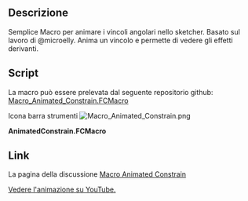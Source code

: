 <languages/>

{{Macro/it
|Name=Animated Constrain
|Icon=Macro_Animated_Constrain.png
|Translate=Anima i vincoli
|Description=Anima i vincoli di angolo in Sketcher
|Author=psicofil
|Version=1.0
|Date=2015-05-20
|FCVersion=All
|Download=[https://wiki.freecad.org/images/a/af/Macro_Animated_Constrain.png ToolBar Icon]<br/>Not file for testing [https://www.youtube.com/watch?v=kmqDcomLnk0 See the animation on YouTube.]
}}

<span id="Description"></span>
==Descrizione==

Semplice Macro per animare i vincoli angolari nello sketcher. Basato sul lavoro di @microelly. Anima un vincolo e permette di vedere gli effetti derivanti.

{{Codeextralink|https://raw.githubusercontent.com/psicofil/Macros_FreeCAD/master/Macros/AnimatedConstrain.FCMacro}}

==Script==

La macro può essere prelevata dal seguente repositorio github: [https://github.com/psicofil/Macros_FreeCAD/blob/master/Macros/AnimatedConstrain.FCMacro Macro_Animated_Constrain.FCMacro]

Icona barra strumenti  [[Image:Macro_Animated_Constrain.png]]

'''AnimatedConstrain.FCMacro''' 

{{MacroCode|code=
# -*- coding: utf-8 -*-
# Mesh with GMSH inside of FreeCAD
# Author: Gomez Lucio
# License: LGPL v 2.1
# Date: 17/05/2015

import FreeCAD
from PySide import QtGui,QtCore
import math
import time

class AnimConstrain(QtGui.QWidget):
    def __init__(self):
        super(AnimConstrain, self).__init__()
        self.initUI()
    def initUI(self):
        # Window
        self.setWindowFlags(QtCore.Qt.WindowStaysOnTopHint)
        self.setWindowTitle("Animated Constrain")
        self.resize(240, 240)
        # Content
        self.l_initial = QtGui.QLabel(" Initital (deg)",self)
        self.le_initial = QtGui.QLineEdit(self)
        self.le_initial.setText("0")
        self.l_final = QtGui.QLabel(" Final (deg)",self)
        self.le_final = QtGui.QLineEdit(self)
        self.le_final.setText("360")
        self.l_interval = QtGui.QLabel(" Interval (deg/step) ",self)
        self.le_interval = QtGui.QLineEdit(self)
        self.le_interval.setText("5")
        # Constrain Type
        self.l_type_constrain = QtGui.QLabel("<b>Type of Constrain :<b>",self)
        self.rb_angle = QtGui.QRadioButton(" Angle(deg)",self)
        self.rb_angle.setChecked(QtCore.Qt.Checked)
        self.rb_length = QtGui.QRadioButton(" Length(mm)",self)
        self.rb_length.setEnabled(False)
        # Parameters
        self.l_parameters = QtGui.QLabel("<b>Parameters :<b>",self)
        self.cb_repeat = QtGui.QCheckBox("  Repeat",self)
        self.bt_start = QtGui.QPushButton("Start",self)
        self.bt_stop = QtGui.QPushButton("Stop",self)
        # LAYOUT
        layout = QtGui.QGridLayout()
        layout.addWidget(self.l_type_constrain, 0, 0)
        layout.addWidget(self.rb_angle, 1, 0)
        layout.addWidget(self.rb_length, 1, 1)
        layout.addWidget(self.l_parameters, 2, 0)
        layout.addWidget(self.l_initial, 3, 0)
        layout.addWidget(self.le_initial, 3, 1)
        layout.addWidget(self.l_final, 4, 0)
        layout.addWidget(self.le_final, 4, 1)
        layout.addWidget(self.l_interval, 5, 0)
        layout.addWidget(self.le_interval, 5, 1)
        layout.addWidget(self.cb_repeat, 6, 0)
        layout.addWidget(self.bt_start, 7, 0)
        layout.addWidget(self.bt_stop, 7, 1)
        self.setLayout(layout)
        self.show()
        # CONNECTS
        QtCore.QObject.connect(self.bt_start, QtCore.SIGNAL("pressed()"),self.start)
        QtCore.QObject.connect(self.bt_stop, QtCore.SIGNAL("pressed()"),self.stop)
        self.cb_repeat.stateChanged.connect(self.repeat_state)
        self.repeat = True
        
    def repeat_state(self, state):   
        if state == QtCore.Qt.Checked:
            self.repeat = False
        else:
            self.repeat = True
        
    def start(self):
        App.Console.PrintMessage('Start ')
        self.timer = QtCore.QTimer()
        QtCore.QObject.connect(self.timer, QtCore.SIGNAL("timeout()"), self.proceed)
        self.timer.start(50)
        self.an = float(eval(self.le_initial.text()))
        self.interv = float(eval(self.le_interval.text()))
        self.final = float(eval(self.le_final.text()))
        #self.proceed()
        
    def proceed(self):
        if self.an >= self.final and self.repeat:
	  self.stop()
	else:
          try:
             self.an = self.an + self.interv if self.an < (360.0) else 0.0
             angle = self.an
             App.Console.PrintMessage(str(angle)+"  ")
             App.ActiveDocument.Sketch.setDatum(cs,App.Units.Quantity((str(angle)+' deg')))
             App.ActiveDocument.recompute()
          except:
	     App.Console.PrintError('Error on setDatum in constrain  ')
	     self.stop()

    def stop(self):
        self.timer.stop()
        App.Console.PrintMessage(" End")
        App.ActiveDocument.recompute()


# RUN WIDGET
try:
   s = Gui.Selection.getSelectionEx()
   cs=s[0].SubElementNames[0]
   cs=int(cs[10:])-1
   AnimConstrain()
except:
   App.Console.PrintError('Select one anlge constrain First  ')
   


}}

==Link==
La pagina della discussione [https://forum.freecad.org/viewtopic.php?f=22&t=11017 Macro Animated Constrain]

[https://www.youtube.com/watch?v=kmqDcomLnk0 Vedere l'animazione su YouTube.]

{{clear}}